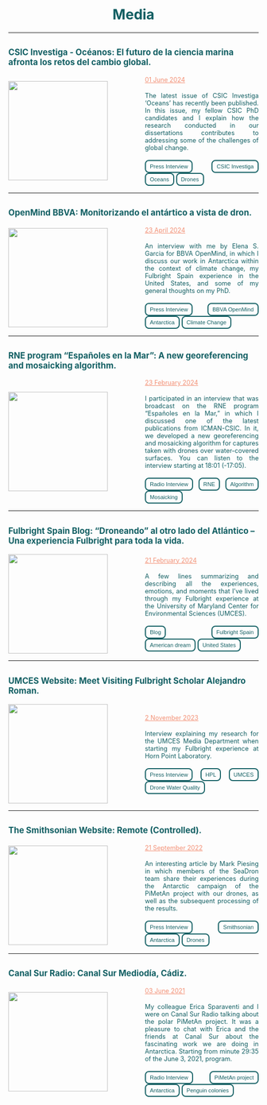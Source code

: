 
<h1 style="color: #125F63;text-align: center;">Media</h1>

----

## <span style="color: #125F63; font-size: 0.8em;cursor: pointer; transition: color 0.3s, text-decoration 0.3s;" onclick="window.open('https://digital.csic.es/handle/10261/359768', 'blank');" onmouseover="this.style.color='white'; this.style.textDecoration='underline';" onmouseout="this.style.color='#F39075'; this.style.textDecoration='none';">CSIC Investiga - Océanos: El futuro de la ciencia marina afronta los retos del cambio global.

<div style="display: flex; align-items: center;">
  <img src="oceanos.png" style="height: 200px; width: auto; object-fit: contain; margin-right: 75px;"/>
  <div style="text-align: justify;color: #F39075;">
  <span style="font-size: 0.9em;">
   <u>01 June 2024</u>
    </span>
    <br>
    <br>
  <span style="font-size: 0.9em;color: #125F63;">
   The latest issue of CSIC Investiga ‘Oceans’ has recently been published. In this issue, my fellow CSIC PhD candidates and I explain how the research conducted in our dissertations contributes to addressing some of the challenges of global change.
    </span>
    <br>
    <br>
<span style="display: inline-block; padding: 5px 8px; background-color: transparent; color: #125F63; border: 2px solid #125F63; border-radius: 8px; cursor: default; font-family: Arial, sans-serif; font-size: 0.8em; transition: background-color 0.3s, color 0.3s;">Press Interview</span>
<span style="display: inline-block; padding: 5px 8px; background-color: transparent; color: #125F63; border: 2px solid #125F63; border-radius: 8px; cursor: default; font-family: Arial, sans-serif; font-size: 0.8em; transition: background-color 0.3s, color 0.3s;">CSIC Investiga</span>
<span style="display: inline-block; padding: 5px 8px; background-color: transparent; color: #125F63; border: 2px solid #125F63; border-radius: 8px; cursor: default; font-family: Arial, sans-serif; font-size: 0.8em; transition: background-color 0.3s, color 0.3s;">Oceans</span>
<span style="display: inline-block; padding: 5px 8px; background-color: transparent; color: #125F63; border: 2px solid #125F63; border-radius: 8px; cursor: default; font-family: Arial, sans-serif; font-size: 0.8em; transition: background-color 0.3s, color 0.3s;">Drones</span>
    <br>
  </div>
</div>

----

## <span style="color: #125F63; font-size: 0.8em;cursor: pointer; transition: color 0.3s, text-decoration 0.3s;" onclick="window.open('https://www.bbvaopenmind.com/ciencia/medioambiente/alejandro-roman-oceanografo-monitoriza-ecosistema-antartico-vista-dron/', 'blank');" onmouseover="this.style.color='white'; this.style.textDecoration='underline';" onmouseout="this.style.color='#F39075'; this.style.textDecoration='none';">OpenMind BBVA: Monitorizando el antártico a vista de dron.

<div style="display: flex; align-items: center;">
  <img src="bbva_openmind.png" style="height: 200px; width: auto; object-fit: contain; margin-right: 75px;"/>
  <div style="text-align: justify;color: #F39075;">
  <span style="font-size: 0.9em;">
   <u>23 April 2024</u>
    </span>
    <br>
    <br>
  <span style="font-size: 0.9em;color: #125F63;">
   An interview with me by Elena S. Garcia for BBVA OpenMind, in which I discuss our work in Antarctica within the context of climate change, my Fulbright Spain experience in the United States, and some of my general thoughts on my PhD.
    </span>
    <br>
    <br>
<span style="display: inline-block; padding: 5px 8px; background-color: transparent; color: #125F63; border: 2px solid #125F63; border-radius: 8px; cursor: default; font-family: Arial, sans-serif; font-size: 0.8em; transition: background-color 0.3s, color 0.3s;">Press Interview</span>
<span style="display: inline-block; padding: 5px 8px; background-color: transparent; color: #125F63; border: 2px solid #125F63; border-radius: 8px; cursor: default; font-family: Arial, sans-serif; font-size: 0.8em; transition: background-color 0.3s, color 0.3s;">BBVA OpenMind</span>
<span style="display: inline-block; padding: 5px 8px; background-color: transparent; color: #125F63; border: 2px solid #125F63; border-radius: 8px; cursor: default; font-family: Arial, sans-serif; font-size: 0.8em; transition: background-color 0.3s, color 0.3s;">Antarctica</span>
<span style="display: inline-block; padding: 5px 8px; background-color: transparent; color: #125F63; border: 2px solid #125F63; border-radius: 8px; cursor: default; font-family: Arial, sans-serif; font-size: 0.8em; transition: background-color 0.3s, color 0.3s;">Climate Change</span>
    <br>
  </div>
</div>

----

## <span style="color: #125F63; font-size: 0.8em;cursor: pointer; transition: color 0.3s, text-decoration 0.3s;" onclick="window.open('https://www.rtve.es/play/audios/espanoles-en-la-mar/espanoles-mar-reivindicaciones-pesquero-26f/15985631/', 'blank');" onmouseover="this.style.color='white'; this.style.textDecoration='underline';" onmouseout="this.style.color='#F39075'; this.style.textDecoration='none';">RNE program "Españoles en la Mar": A new georeferencing and mosaicking algorithm.

<div style="display: flex; align-items: center;">
  <img src="mosaic.png" style="height: 200px; width: auto; object-fit: contain; margin-right: 75px;"/>
  <div style="text-align: justify;color: #F39075;">
  <span style="font-size: 0.9em;">
   <u>23 February 2024</u>
    </span>
    <br>
    <br>
  <span style="font-size: 0.9em;color: #125F63;">
   I participated in an interview that was broadcast on the RNE program "Españoles en la Mar," in which I discussed one of the latest publications from ICMAN-CSIC. In it, we developed a new georeferencing and mosaicking algorithm for captures taken with drones over water-covered surfaces. You can listen to the interview starting at 18:01 (-17:05).
    </span>
    <br>
    <br>
     <span style="display: inline-block; padding: 5px 8px; background-color: transparent; color: #125F63; border: 2px solid #125F63; border-radius: 8px; cursor: default; font-family: Arial, sans-serif; font-size: 0.8em; transition: background-color 0.3s, color 0.3s;">Radio Interview</span>
<span style="display: inline-block; padding: 5px 8px; background-color: transparent; color: #125F63; border: 2px solid #125F63; border-radius: 8px; cursor: default; font-family: Arial, sans-serif; font-size: 0.8em; transition: background-color 0.3s, color 0.3s;">RNE</span>
<span style="display: inline-block; padding: 5px 8px; background-color: transparent; color: #125F63; border: 2px solid #125F63; border-radius: 8px; cursor: default; font-family: Arial, sans-serif; font-size: 0.8em; transition: background-color 0.3s, color 0.3s;">Algorithm</span>
<span style="display: inline-block; padding: 5px 8px; background-color: transparent; color: #125F63; border: 2px solid #125F63; border-radius: 8px; cursor: default; font-family: Arial, sans-serif; font-size: 0.8em; transition: background-color 0.3s, color 0.3s;">Mosaicking</span>
    <br>
  </div>
</div>

----

## <span style="color: #125F63; font-size: 0.8em;cursor: pointer; transition: color 0.3s, text-decoration 0.3s;" onclick="window.open('https://blog.fulbright.es/droneando-al-otro-lado-del-atlantico-una-experiencia-fulbright-para-toda-la-vida/', 'blank');" onmouseover="this.style.color='white'; this.style.textDecoration='underline';" onmouseout="this.style.color='#F39075'; this.style.textDecoration='none';">Fulbright Spain Blog: “Droneando” al otro lado del Atlántico – Una experiencia Fulbright para toda la vida.

<div style="display: flex; align-items: center;">
  <img src="fulbright.png" style="height: 200px; width: auto; object-fit: contain; margin-right: 75px;"/>
  <div style="text-align: justify;color: #F39075;">
  <span style="font-size: 0.9em;">
   <u>21 February 2024</u>
    </span>
    <br>
    <br>
  <span style="font-size: 0.9em;color: #125F63;">
   A few lines summarizing and describing all the experiences, emotions, and moments that I've lived through my Fulbright experience at the University of Maryland Center for Environmental Sciences (UMCES).
    </span>
    <br>
    <br>
<span style="display: inline-block; padding: 5px 8px; background-color: transparent; color: #125F63; border: 2px solid #125F63; border-radius: 8px; cursor: default; font-family: Arial, sans-serif; font-size: 0.8em; transition: background-color 0.3s, color 0.3s;">Blog</span>
<span style="display: inline-block; padding: 5px 8px; background-color: transparent; color: #125F63; border: 2px solid #125F63; border-radius: 8px; cursor: default; font-family: Arial, sans-serif; font-size: 0.8em; transition: background-color 0.3s, color 0.3s;">Fulbright Spain</span>
<span style="display: inline-block; padding: 5px 8px; background-color: transparent; color: #125F63; border: 2px solid #125F63; border-radius: 8px; cursor: default; font-family: Arial, sans-serif; font-size: 0.8em; transition: background-color 0.3s, color 0.3s;">American dream</span>
<span style="display: inline-block; padding: 5px 8px; background-color: transparent; color: #125F63; border: 2px solid #125F63; border-radius: 8px; cursor: default; font-family: Arial, sans-serif; font-size: 0.8em; transition: background-color 0.3s, color 0.3s;">United States</span>
    <br>
  </div>
</div>

----

## <span style="color: #125F63; font-size: 0.8em;cursor: pointer; transition: color 0.3s, text-decoration 0.3s;" onclick="window.open('https://www.umces.edu/news/meet-visiting-fulbright-scholar-alejandro-roman', 'blank');" onmouseover="this.style.color='white'; this.style.textDecoration='underline';" onmouseout="this.style.color='#F39075'; this.style.textDecoration='none';">UMCES Website: Meet Visiting Fulbright Scholar Alejandro Roman.

<div style="display: flex; align-items: center;">
  <img src="umces.png" style="height: 200px; width: auto; object-fit: contain; margin-right: 75px;"/>
  <div style="text-align: justify;color: #F39075;">
  <span style="font-size: 0.9em;">
   <u>2 November 2023</u>
    </span>
    <br>
    <br>
  <span style="font-size: 0.9em;color: #125F63;">
   Interview explaining my research for the UMCES Media Department when starting my Fulbright experience at Horn Point Laboratory.
    </span>
    <br>
    <br>
<span style="display: inline-block; padding: 5px 8px; background-color: transparent; color: #125F63; border: 2px solid #125F63; border-radius: 8px; cursor: default; font-family: Arial, sans-serif; font-size: 0.8em; transition: background-color 0.3s, color 0.3s;">Press Interview</span>
<span style="display: inline-block; padding: 5px 8px; background-color: transparent; color: #125F63; border: 2px solid #125F63; border-radius: 8px; cursor: default; font-family: Arial, sans-serif; font-size: 0.8em; transition: background-color 0.3s, color 0.3s;">HPL</span>
<span style="display: inline-block; padding: 5px 8px; background-color: transparent; color: #125F63; border: 2px solid #125F63; border-radius: 8px; cursor: default; font-family: Arial, sans-serif; font-size: 0.8em; transition: background-color 0.3s, color 0.3s;">UMCES</span>
<span style="display: inline-block; padding: 5px 8px; background-color: transparent; color: #125F63; border: 2px solid #125F63; border-radius: 8px; cursor: default; font-family: Arial, sans-serif; font-size: 0.8em; transition: background-color 0.3s, color 0.3s;">Drone Water Quality</span>
    <br>
  </div>
</div>


----

## <span style="color: #125F63; font-size: 0.8em;cursor: pointer; transition: color 0.3s, text-decoration 0.3s;" onclick="window.open('https://airandspace.si.edu/air-and-space-quarterly/fall-2022/remote-controlled', 'blank');" onmouseover="this.style.color='white'; this.style.textDecoration='underline';" onmouseout="this.style.color='#F39075'; this.style.textDecoration='none';">The Smithsonian Website: Remote (Controlled).

<div style="display: flex; align-items: center;">
  <img src="smith.png" style="height: 200px; width: auto; object-fit: contain; margin-right: 75px;"/>
  <div style="text-align: justify;color: #F39075;">
  <span style="font-size: 0.9em;">
   <u>21 September 2022</u>
    </span>
    <br>
    <br>
  <span style="font-size: 0.9em;color: #125F63;">
   An interesting article by Mark Piesing in which members of the SeaDron team share their experiences during the Antarctic campaign of the PiMetAn project with our drones, as well as the subsequent processing of the results.
    </span>
    <br>
    <br>
<span style="display: inline-block; padding: 5px 8px; background-color: transparent; color: #125F63; border: 2px solid #125F63; border-radius: 8px; cursor: default; font-family: Arial, sans-serif; font-size: 0.8em; transition: background-color 0.3s, color 0.3s;">Press Interview</span>
<span style="display: inline-block; padding: 5px 8px; background-color: transparent; color: #125F63; border: 2px solid #125F63; border-radius: 8px; cursor: default; font-family: Arial, sans-serif; font-size: 0.8em; transition: background-color 0.3s, color 0.3s;">Smithsonian</span>
<span style="display: inline-block; padding: 5px 8px; background-color: transparent; color: #125F63; border: 2px solid #125F63; border-radius: 8px; cursor: default; font-family: Arial, sans-serif; font-size: 0.8em; transition: background-color 0.3s, color 0.3s;">Antarctica</span>
<span style="display: inline-block; padding: 5px 8px; background-color: transparent; color: #125F63; border: 2px solid #125F63; border-radius: 8px; cursor: default; font-family: Arial, sans-serif; font-size: 0.8em; transition: background-color 0.3s, color 0.3s;">Drones</span>
    <br>
  </div>
</div>


----

## <span style="color: #125F63; font-size: 0.8em;cursor: pointer; transition: color 0.3s, text-decoration 0.3s;" onclick="window.open('https://www.canalsur.es/radio/programas/cadiz-mediodia/detalle/2894647.html?video=2065580', 'blank');" onmouseover="this.style.color='white'; this.style.textDecoration='underline';" onmouseout="this.style.color='#F39075'; this.style.textDecoration='none';">Canal Sur Radio: Canal Sur Mediodía, Cádiz.

<div style="display: flex; align-items: center;">
  <img src="canalsur.png" style="height: 200px; width: auto; object-fit: contain; margin-right: 75px;"/>
  <div style="text-align: justify;color: #F39075;">
  <span style="font-size: 0.9em;">
   <u>03 June 2021</u>
    </span>
    <br>
    <br>
  <span style="font-size: 0.9em;color: #125F63;">
   My colleague Erica Sparaventi and I were on Canal Sur Radio talking about the polar PiMetAn project. It was a pleasure to chat with Erica and the friends at Canal Sur about the fascinating work we are doing in Antarctica. Starting from minute 29:35 of the June 3, 2021, program.
    </span>
    <br>
    <br>
<span style="display: inline-block; padding: 5px 8px; background-color: transparent; color: #125F63; border: 2px solid #125F63; border-radius: 8px; cursor: default; font-family: Arial, sans-serif; font-size: 0.8em; transition: background-color 0.3s, color 0.3s;">Radio Interview</span>
<span style="display: inline-block; padding: 5px 8px; background-color: transparent; color: #125F63; border: 2px solid #125F63; border-radius: 8px; cursor: default; font-family: Arial, sans-serif; font-size: 0.8em; transition: background-color 0.3s, color 0.3s;">PiMetAn project</span>
<span style="display: inline-block; padding: 5px 8px; background-color: transparent; color: #125F63; border: 2px solid #125F63; border-radius: 8px; cursor: default; font-family: Arial, sans-serif; font-size: 0.8em; transition: background-color 0.3s, color 0.3s;">Antarctica</span>
<span style="display: inline-block; padding: 5px 8px; background-color: transparent; color: #125F63; border: 2px solid #125F63; border-radius: 8px; cursor: default; font-family: Arial, sans-serif; font-size: 0.8em; transition: background-color 0.3s, color 0.3s;">Penguin colonies</span>
    <br>
  </div>
</div>